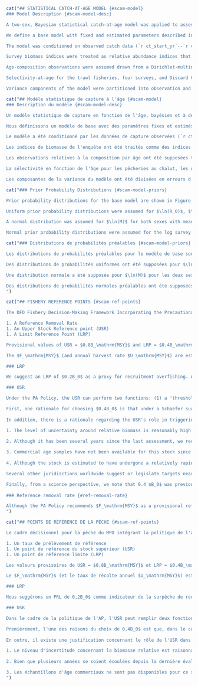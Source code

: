 ```r
cat("## STATISTICAL CATCH-AT-AGE MODEL {#scam-model}
### Model Description {#scam-model-desc}

A two-sex, Bayesian statistical catch-at-age model was applied to assess the coastwide stock status of `r sp`. The model is based on the Integrated Statistical Catch Age Model (`r iscam`) framework, @martell2011. Full model details are provided in Appendix \@ref(app:model-desc).

We define a base model with fixed and estimated parameters described in Table \@ref(tab:param-settings-table). A total of `r num_params` model parameters were estimated by the base model (Table \@ref(tab:param-settings-table) shows most of these). The model estimated time series of log recruitment anomalies and log fishing mortality rates; and time-invariant values of unfished recruitment, steepness of the Beverton-Holt stock-recruit relationship, natural mortality, average recruitment, and logistic selectivity parameters for the two commercial fisheries and the four synoptic surveys. Prior probability distributions for the base model are shown in Table \@ref(tab:param-settings-table) and Figure \@ref(fig:fig-base-priors-posts) and described in Section \@ref(scam-model-priors). Model sensitivity to fixed parameters and to assumed prior probability distributions are presented in Section \@ref(sens-analyses).

The model was conditioned on observed catch data (`r ct_start_yr`--`r ct_end_yr`), which were assumed to be known without error. The model was fit to four survey indices of abundance, the Discard CPUE index, and to age composition data from the two commercial fisheries, and three synoptic surveys. Biological parameters determining weight-at-age and maturity-at-age schedules were estimated independently (Appendix \@ref(app:bio-data-appendix)) and input into the assessment model as fixed parameters that remained constant over time (Table \@ref(tab:growth-params-table)).

Survey biomass indices were treated as relative abundance indices that are directly proportional to the survey vulnerable biomass at the beginning of each year. Observation errors in relative abundance indices were assumed to be log-normally distributed. The catchability parameter $q_k$ was estimated for each index $k$. Prior probability distributions for $\ln(q_k)$ are described in Section \@ref(scam-model-priors).

Age-composition observations were assumed drawn from a Dirichlet-multinomial distribution. It was assumed ages were read without error.

Selectivity-at-age for the trawl fisheries, four surveys, and Discard CPUE index was modelled using a two-parameter logistic function with asymptote at 1. Age-at-50%-vulnerability ($\hat{a}_k$) and the standard deviation of the logistic selectivity curve ($\hat{\gamma}_k$) for each gear $k$ were estimated for the trawl fisheries and the three synoptic surveys. No age composition data were available for the `r hsmas` and `r dcpue` so selectivity was fixed with $\hat{a}_k$ = `r f(base_model$ctl$sel[2, 4])` and $\hat{\gamma}_k$ = `r f(base_model$ctl$sel[3, 4], 1)`, similar to estimated values for the other gears. Additional sensitivity runs not included in this assessment document indicated that there was little model sensitivity to this assumption.

Variance components of the model were partitioned into observation and process errors. The key parameter is the total variance (i.e., $\vartheta^2$, total precision). The total variance is partitioned into observation and process error components by the model parameter $\rho$, which represents the proportion of the total variance that is due to observation error [@punt1999; @deriso2007]. The total variance is partitioned into observation errors ($\sigma$) and process errors ($\tau$) using Eq. \@ref(eq:df17) from Appendix \@ref(app:model-desc). The parameters $\vartheta^2$ and $\rho$ were fixed in the current assessment (Table \@ref(tab:param-settings-table)) at values that gave $\sigma = 0.2$ and $\tau = 0.8$. See Section \@ref(sens-sigma) for sensitivity analyses to this assumption. See Appendix \@ref(app:model-desc) for further details on the treatment of variance in this assessment.")
```

```r
cat("## Modèle statistique de capture à l'âge {#scam-model}
### Description du modèle {#scam-model-desc}

Un modèle statistique de capture en fonction de l'âge, bayésien et à deux sexes, a été appliqué pour évaluer l'état du stock de `r sp` sur l'ensemble de la côte. Le modèle est basé sur le cadre du modèle statistique intégré de capture par âge (`r iscam`), @martell2011. Les détails complets du modèle sont fournis dans l'annexe \@ref(app:model-desc).

Nous définissons un modèle de base avec des paramètres fixes et estimés décrits dans le tableau \@ref(tab:param-settings-table). Un total de `r num_params` paramètres du modèle ont été estimés par le modèle de base (le tableau \@ref(tab:param-settings-table) montre la plupart d'entre eux). Le modèle a estimé des séries temporelles de logarithmes d'anomalies de recrutement et de logarithmes de taux de mortalité par pêche, ainsi que des valeurs invariantes dans le temps du recrutement non pêché, de la pente de la relation stock-recrutement de Beverton-Holt, de la mortalité naturelle, du recrutement moyen et des paramètres de sélectivité logistique pour les deux pêcheries commerciales et les quatre campagnes synoptiques. Les distributions de probabilités préalables pour le modèle de base sont présentées dans le tableau \@ref(tab:param-settings-table) et la figure \@ref(fig:fig-base-priors-posts) et décrites dans la section \@ref(scam-model-priors). La sensibilité du modèle aux paramètres fixes et aux distributions de probabilité préalables supposées est présentée à la section \@ref(sens-analyses).

Le modèle a été conditionné par les données de capture observées (`r ct_start_yr`--`r ct_end_yr`), qui ont été supposées connues sans erreur. Le modèle a été ajusté à quatre indices d'abondance de l'enquête, à l'indice de CPUE des rejets et aux données de composition par âge provenant des deux pêcheries commerciales et de trois enquêtes synoptiques. Les paramètres biologiques déterminant les calendriers de poids à l'âge et de maturité à l'âge ont été estimés indépendamment (Annexe \@ref(app:bio-data-appendix)) et introduits dans le modèle d'évaluation en tant que paramètres fixes qui sont restés constants dans le temps (Tableau \@ref(tab:growth-params-table)).

Les indices de biomasse de l'enquête ont été traités comme des indices d'abondance relative directement proportionnels à la biomasse vulnérable de l'enquête au début de chaque année. Les erreurs d'observation dans les indices d'abondance relative ont été supposées être distribuées selon une loi log-normale. Le paramètre de capturabilité $q_k$ a été estimé pour chaque indice $k$. Les distributions de probabilités préalables pour $\ln(q_k)$ sont décrites dans la section \@ref(scam-model-priors).

Les observations relatives à la composition par âge ont été supposées tirées d'une distribution Dirichlet-multinomiale. On a supposé que les âges étaient lus sans erreur.

La sélectivité en fonction de l'âge pour les pêcheries au chalut, les quatre campagnes et l'indice de CPUE des rejets a été modélisée à l'aide d'une fonction logistique à deux paramètres avec une asymptote à 1. La vulnérabilité en fonction de l'âge à 50 % ($\hat{a}_k$) et l'écart type de la courbe de sélectivité logistique ($\hat{\gamma}_k$) pour chaque engin $k$ ont été estimés pour les pêcheries au chalut et les trois campagnes synoptiques. Aucune donnée sur la composition par âge n'étant disponible pour les engins `r hsmas` et `r dcpue`, la sélectivité a été fixée avec $\hat{a}_k$ = `r f(base_model$ctl$sel[2, 4])` et $\hat{\gamma}_k$ = `r f(base_model$ctl$sel[3, 4], 1)`, de manière similaire aux valeurs estimées pour les autres engins. D'autres simulations de sensibilité non incluses dans le présent document d'évaluation ont indiqué que le modèle était peu sensible à cette hypothèse.

Les composantes de la variance du modèle ont été divisées en erreurs d'observation et erreurs de processus. Le paramètre clé est la variance totale (c'est-à-dire $\vartheta^2$, précision totale). La variance totale est divisée en composantes d'erreur d'observation et de processus par le paramètre de modèle $\rho$, qui représente la proportion de la variance totale due à l'erreur d'observation [@punt1999 ; @deriso2007]. La variance totale est divisée en erreurs d'observation ($\sigma$) et en erreurs de processus ($\tau$) à l'aide de l'équation suivante \@ref(eq:df17) de l'annexe \@ref(app:model-desc). Les paramètres $\vartheta^2$ et $\rho$ ont été fixés dans l'évaluation actuelle (tableau \@ref(tab:param-settings-table)) à des valeurs qui donnent $\sigma = 0,2$ et $\tau = 0,8$. Voir la section \@ref(sens-sigma) pour les analyses de sensibilité à cette hypothèse. Voir l'annexe \@ref(app:model-desc) pour plus de détails sur le traitement de la variance dans cette évaluation.")
```

```r
cat("### Prior Probability Distributions {#scam-model-priors}

Prior probability distributions for the base model are shown in Figure \@ref(fig:fig-base-priors-posts) and Table \@ref(tab:param-settings-table). Model sensitivities to assumed prior distributions are presented in Sections \@ref(sens-sigma), \@ref(sens-m), and \@ref(sens-q).

Uniform prior probability distributions were assumed for $\ln(R_0)$, $\ln(\bar{R})$, $\ln(R_\mathrm{init})$ and selectivity parameters (Table \@ref(tab:param-settings-table)). A Beta distribution was assumed for the steepness ($h$) of the stock-recruit relationship, with shape parameters that resulted in a distribution with mean = `r f(base_h_prior1, 2)` and CV = `r f(base_h_prior2, 2)` (Beta($\alpha$ = `r f(base_h$p1, 1)`, $\beta$ = `r f(base_h_prior2, 1)`)). This prior was based on a literature review on steepness parameters for Pacific flatfish species done by @holt2016 and was used in the `r la` for `r sp`. A review of steepness estimates for flatfish species by @maunder2012 suggested that flatfish steepness using a Beverton-Holt stock-recruit relationship may be around $0.94$ (where $h$ approaching $1.0$ implies recruitment is independent of spawning biomass).

A normal distribution was assumed for $\ln(M)$ for both sexes with mean = $\ln$(`r f(exp(base_m_female$p1), 2)`) and SD = `r f(exp(base_m_female$p2), 2)` for females and mean = $\ln$(`r f(exp(base_m_male$p1), 2)`) and SD = `r f(exp(base_m_male$p2), 2)` for males (in log space). @holt2016 reviewed the literature and stock assessments and assumed a prior probability distribution for M with mean = 0.2 in their assessment of `r bc` Rock Sole (*Lepidopsetta spp.*). @goa2021 assumed a value of M = 0.2 for females and M = 0.35 for males in the assessment of Gulf of Alaska `r sp`; the same was done for the Bering Sea Aleutian Islands stock [@bering2019].

Normal prior probability distributions were assumed for the log survey catchability parameters $\ln(q_k)$ for each survey $k$. Normal distributions with mean = $\ln$(`r base_qk_mean`) and SD = `r base_qk_sd` in log space were selected because the survey estimates of biomass were derived from swept area analysis (Eqs. \@ref(eq:swept-area), \@ref(eq:cpue-density), and \@ref(eq:survey-biomass-variance)) and could therefore reasonably be expected to be within 1–2 orders of magnitude of unity. A large standard deviation was used to reflect ignorance of the scale of the swept area analysis compared with the true biomass.")
```

```r
cat("### Distributions de probabilités préalables {#scam-model-priors}

Les distributions de probabilités préalables pour le modèle de base sont présentées dans la figure \@ref(fig:fig-base-priors-posts) et le tableau \@ref(tab:param-settings-table). Les sensibilités du modèle aux distributions préalables supposées sont présentées dans les sections \@ref(sens-sigma), \@ref(sens-m) et \@ref(sens-q).

Des distributions de probabilités uniformes ont été supposées pour $\ln(R_0)$, $\ln(\bar{R})$, $\ln(R_\mathrm{init})$ et les paramètres de sélectivité (tableau \@ref(tab:param-settings-table)). Une distribution Bêta a été supposée pour la pente ($h$) de la relation stock-recrutement, avec des paramètres de forme qui ont abouti à une distribution avec une moyenne = `r f(base_h_prior1, 2)` et un CV = `r f(base_h_prior2, 2)` (Bêta($\alpha$ = `r f(base_h$p1, 1)`, $\beta$ = `r f(base_h_prior2, 1)`)). Cet a priori est basé sur une revue de la littérature sur les paramètres de pente pour les espèces de poissons plats du Pacifique réalisée par @holt2016 et a été utilisé dans le `r la` pour le `r sp`. Un examen des estimations de la pente pour les espèces de poissons plats par @maunder2012 a suggéré que la pente des poissons plats utilisant une relation stock-recrutement de Beverton-Holt pourrait être d'environ 0,94$ (où $h$ approchant 1,0$ implique que le recrutement est indépendant de la biomasse de frai).

Une distribution normale a été supposée pour $\ln(M)$ pour les deux sexes avec une moyenne = $\ln$(`r f(exp(base_m_female$p1), 2)`) et un écart-type = `r f(exp(base_m_female$p2), 2)` pour les femmes et moyenne = $\ln$(`r f(exp(base_m_male$p1), 2)`) et écart-type = `r f(exp(base_m_male$p2), 2)` pour les hommes (en espace logarithmique). @holt2016 a examiné la littérature et les évaluations des stocks et a supposé une distribution de probabilité préalable pour M avec une moyenne = 0,2 dans leur évaluation de `r bc` Rock Sole (*Lepidopsetta spp.*). @goa2021 a supposé une valeur de M = 0,2 pour les femelles et M = 0,35 pour les mâles dans l'évaluation de `r sp` du Golfe de l'Alaska ; la même chose a été faite pour le stock des îles Aléoutiennes de la mer de Béring [@bering2019].

Des distributions de probabilités normales préalables ont été supposées pour les paramètres logarithmiques de capturabilité des relevés $\ln(q_k)$ pour chaque relevé $k$. Des distributions normales avec une moyenne = $\ln$(`r base_qk_mean`) et un écart-type = `r base_qk_sd` dans l'espace logarithmique ont été sélectionnées parce que les estimations de la biomasse de l'enquête ont été dérivées de l'analyse de la zone balayée (Eqs. \@ref(eq:swept-area), \@ref(eq:cpue-density), et \@ref(eq:survey-biomass-variance)) et que l'on pouvait donc raisonnablement s'attendre à ce qu'elles se situent dans un intervalle de 1 à 2 ordres de grandeur par rapport à l'unité. Un écart-type important a été utilisé pour refléter l'ignorance de l'échelle de l'analyse de la zone balayée par rapport à la biomasse réelle.
")
```

```r
cat("## FISHERY REFERENCE POINTS {#scam-ref-points}

The DFO Fishery Decision-Making Framework Incorporating the Precautionary Approach (PA) policy [@dfo2009] requires stock status to be characterized using three reference points:

1. A Reference Removal Rate
1. An Upper Stock Reference point (USR)
1. A Limit Reference Point (LRP)

Provisional values of USR = $0.8B_\mathrm{MSY}$ and LRP = $0.4B_\mathrm{MSY}$ are suggested in the absence of stock-specific reference points. The framework suggests a reference removal rate of $F_\mathrm{MSY}$. A harvest control rule based on these reference points that is coincident with the choice of LRP, USR, and removal reference would apply a linear reduction in fishing mortality as the stock falls below the USR and would cease fishing when the stock reaches the LRP [e.g., Figure 6 in @grandin2017].

The $F_\mathrm{MSY}$ (and annual harvest rate $U_\mathrm{MSY}$) are estimated to be very large in this model due to selectivity being greater than maturity, as described in Section \@ref(selex). We therefore present $B_0$-based reference points for `r sp` that are less reliant on estimated selectivity and maturity at age. We suggest an LRP = $0.2B_0$ and USR = $0.4B_0$. These are the reference points agreed to in the last assessment for `r sp` in `r bc` [@grandin2017]; we further elaborate on our reasoning below.

### LRP

We suggest an LRP of $0.2B_0$ as a proxy for recruitment overfishing. A value of $0.2B_0$ is a threshold below which there is typically at least some reduction in per-capita recruitment [@myers1994; @sainsbury2008]. This threshold has been recommended in recent national guidance [@barrett2022]. Furthermore, this threshold is consistent with recommendations in other jurisdictions: a limit value of $0.2B_0$ is the default recommendation (and minimum acceptable value) under Australia's Commonwealth Fisheries Harvest Strategy Policy [@dawr2018] and is the default trigger for rebuilding plans under New Zealand's Harvest Strategy [@mf2008].

### USR

Under the PA Policy, the USR can perform two functions: (1) a 'threshold below which removals must be progressively reduced in order to avoid reaching the LRP' (an operational control point or 'OCP') and (2) a 'target reference point determined by productivity objectives for the stock, broader biological considerations, and social and economic objectives for the fishery' [@dfo2009]. @marentette2020 emphasize that the primary role of the USR is its first role, as an OCP, to avoid the LRP. The PA Policy describes how the USR is meant to be developed by fishery managers with consultation with interested parties and advice from Science. We therefore provide the following science advice regarding the USR. 

First, one rationale for choosing $0.4B_0$ is that under a Schaefer surplus production model, $B_\mathrm{MSY}$ is 0.5 $B_0$ and since 0.8 $B_\mathrm{MSY}$ is the provisional USR and 0.8 $\times$ 0.5 = 0.4, $0.4B_0$ is the equivalent $B_0$-based USR. A similar rationale applies to $0.2B_0$ as the LRP: 0.4 $B_\mathrm{MSY}$ is the provisional LRP and 0.4 $\times$ 0.5 = 0.2 resulting in 0.2 $B_0$ as the LRP.
  
In addition, there is a rationale regarding the USR's role in triggering fishery reductions to reduce risk of the stock breaching the LRP. The PA Policy notes that 'while socio-economic factors may influence the location of the USR, these factors must not diminish its minimum function in guiding management of the risk of approaching the LRP'. We suggest the following scientific factors should be considered with respect to the timing of adjusting fishing intensity as the stock approaches the LRP: (1) the level of uncertainty around the relative spawning biomass; (2) the frequency of assessment; (3) the availability of important data sources; and (4) plausible future rates of decline. We present the following advice with respect to these factors for Arrowtooth Flounder (as will be shown in the results):

1. The level of uncertainty around relative biomass is reasonably high with the 95% CIs roughly spanning the width between $0.2B_0$ and $0.4B_0$. Greater uncertainty means the USR would need to be spaced further from the LRP to ensure an equivalent risk tolerance.
  
2. Although it has been several years since the last assessment, we recommend the stock assessment be updated approximately every two years, when an additional year of data is available from each survey. Longer gaps between assessments would require the USR to be further spaced from the LRP to ensure an equivalent risk.

3. Commercial age samples have not been available for this stock since 2019 and it unclear when this sampling will resume. These data provide a critical source of information about recruitment and selectivity. The assessment results show that declines in estimated recruitment over the last decade are responsible for a large part of the recent estimated declines in SSB. The lack of age samples may introduce uncertainty going forward, which would suggest a larger gap between the LRP and USR for an equivalent risk compared to having this information.
  
4. Although the stock is estimated to have undergone a relatively rapid decline in SSB from about 2012 to 2020, this was associated with higher F's than are currently estimated and this past trajectory is not necessarily indicative of future possible trajectories. A closed-loop simulation analysis would be a rigorous way of evaluating plausible stock trajectories and the ability for a given USR to provide sufficient time to avoid the stock biomass falling below the LRP. We therefore have little information currently about plausible future rates of decline.

Several other juridisctions worldwide suggest or legislate targets near 0.4 $B_0$ when status is assessed relative to $B_0$; however, these jurisdictions also use this 'target' as an operational control point (OCP) below which fishing mortality $F$ is to be reduced to avoid hitting a lower limit reference point [@punt2008, and references therein]. It is our understanding that the North Pacific Fishery Management Council (NPFMC) in Alaska would use an upper OCR of 0.4 $B_0$ for this Arrowtooth Flounder stock with $F$ ramped down when biomass is below this level ['Tier 3 3b', p. 19 in @npfmc2020]. The US West Coast Pacific Fishery Management Council (PFMC) also uses 0.4 $B_0$ as a standard groundfish OCP to ramp down $F$ [@pfmc2022], although a flatfish-specific OCP of 0.25 $B_0$ was added in 2010 [Amendment 16-5 @nmfs2010]. However, this is under the assumption that flatfish stocks are often more productive than other groundfish stocks, which may not bear out for this BC stock with low estimated recruitment over the last decade. Australia uses maximum economic yield (MEY) as their legislated objective, which they suggest can be approximated as $0.4 B_0 \times 1.2 = 0.48 B_0$; this then acts as an OCP with exploitation rate ramped down below 0.48 $B_0$ [p. 9 and 22 in @dawr2018]. In other words, in these jurisidictions, their 'target' matches the primary definition of the Canadian USR [@marentette2020] as an OCP. This interpretation would suggest that, despite the use of the term 'target' elsewhere, a USR  would be equivalent in function to these jurisdictions. Most equivalent in function to these jurisdictions would be to consider 0.4 $B_0$ both a 'target' and a USR OCP rather than how they are separated in the PA Policy diagram.                                   

Finally, from a science perspective, we note that 0.4 $B_0$ was previously accepted as the USR for Arrowtooth Flounder [@grandin2017]. We caution that reducing reference points when there is evidence of declining recruitment and declining stock trends would be inconsistent with the precautionary approach as outlined in the DFO PA Policy. Such 'moving the reference point goalposts' can have considerable implications for fisheries sustainability [@silvar-viladomiu2021].
  
### Reference removal rate {#ref-removal-rate}

Although the PA Policy recommends $F_\mathrm{MSY}$ as a provisional reference removal rage, for reasons outlined above, we suggest $B_0$-based reference points for this stock. We suggest that an equivalent reference removal rate would be the fishing mortality $F$ that would take the stock to $0.4 B_0$ at equilibrium given recently observed recruitment. We determined this by projecting the stock 50 years into the future with recruitment deviations randomly drawn with replacement from 2010--2019 (omitting the poorly estimated 2020 and 2021 deviations), using an optimization routine to find the constant catch that would generate SSB matching $0.4 B_0$ within a tolerance of 50 t. We report the associated $F$ at the end of 50 years. Given sufficient projection years, performing the projections with a constant $F$ or a constant catch should render the same conclusion.
")
```

```r
cat("## POINTS DE RÉFÉRENCE DE LA PÊCHE {#scam-ref-points}

Le cadre décisionnel pour la pêche du MPO intégrant la politique de l'approche de précaution (AP) [@dfo2009] exige que l'état des stocks soit caractérisé à l'aide de trois points de référence :

1. Un taux de prélèvement de référence
1. Un point de référence du stock supérieur (USR)
1. Un point de référence limite (LRP)

Les valeurs provisoires de USR = $0.8B_\mathrm{MSY}$ et LRP = $0.4B_\mathrm{MSY}$ sont suggérées en l'absence de points de référence spécifiques aux stocks. Le cadre suggère un taux de prélèvement de référence de $F_\mathrm{MSY}$. Une règle de contrôle de l'exploitation basée sur ces points de référence qui coïncide avec le choix du PRL, du TU et de la référence de prélèvement appliquerait une réduction linéaire de la mortalité par pêche lorsque le stock tombe en dessous du TU et cesserait de pêcher lorsque le stock atteint le PRL [par exemple, figure 6 dans @grandin2017].

Le $F_\mathrm{MSY}$ (et le taux de récolte annuel $U_\mathrm{MSY}$) est estimé très important dans ce modèle en raison d'une sélectivité supérieure à la maturité, comme décrit dans la section \@ref(selex). Nous présentons donc des points de référence basés sur $B_0$ pour `r sp` qui sont moins dépendants de la sélectivité estimée et de la maturité à l'âge. Nous suggérons un LRP = 0,2B_0$ et un USR = 0,4B_0$. Il s'agit des points de référence convenus lors de la dernière évaluation pour `r sp` dans `r bc` [@grandin2017]; nous développons davantage notre raisonnement ci-dessous.

### LRP

Nous suggérons un PRL de 0,2B_0$ comme indicateur de la surpêche de recrutement. Une valeur de 0,2B_0$ est un seuil en dessous duquel il y a généralement au moins une certaine réduction du recrutement par habitant [@myers1994 ; @sainsbury2008]. Ce seuil a été recommandé dans les récentes orientations nationales [@barrett2022]. En outre, ce seuil est conforme aux recommandations d'autres juridictions : une valeur limite de 0,2B_0$ est la recommandation par défaut (et la valeur minimale acceptable) dans le cadre de la politique de stratégie de récolte des pêcheries du Commonwealth australien [@dawr2018] et constitue le déclencheur par défaut des plans de reconstitution dans le cadre de la stratégie de récolte de la Nouvelle-Zélande [@mf2008].

### USR

Dans le cadre de la politique de l'AP, l'USR peut remplir deux fonctions : (1) un « seuil en dessous duquel les prélèvements doivent être progressivement réduits afin d'éviter d'atteindre le PLR » (un point de contrôle opérationnel ou « OCP ») et (2) un « point de référence cible déterminé par des objectifs de productivité pour le stock, des considérations biologiques plus larges, et des objectifs sociaux et économiques pour la pêcherie » [@dfo2009]. @marentette2020 souligne que le rôle principal de l'USR est son premier rôle, en tant qu'OCP, pour éviter le LRP. La politique de l'AP décrit comment l'USR est censée être développée par les gestionnaires de la pêche en consultation avec les parties intéressées et avec l'avis des scientifiques. Nous fournissons donc l'avis scientifique suivant concernant l'USR. 

Premièrement, l'une des raisons du choix de 0,4B_0$ est que, dans le cadre d'un modèle de production excédentaire de Schaefer, $B_\mathrm{MSY}$ est égal à 0,5 $B_0$ et, étant donné que 0,8 $B_\mathrm{MSY}$ est le RVU provisoire et que 0,8 $\mathrm{MSY}$ fois 0,5 = 0,4, 0,4B_0$ est le RVU équivalent basé sur le $B_0$. Un raisonnement similaire s'applique à 0,2B_0$ en tant que PLR : 0,4 $B_\mathrm{MSY}$ est le PLR provisoire et 0,4 $\times$ 0,5 = 0,2, ce qui donne 0,2 $B_0$ en tant que PLR.
  
En outre, il existe une justification concernant le rôle de l'USR dans le déclenchement des réductions de la pêche afin de réduire le risque de dépassement du PRL par le stock. La politique de l'AP note que « si des facteurs socio-économiques peuvent influencer l'emplacement de l'USR, ces facteurs ne doivent pas diminuer sa fonction minimale d'orientation de la gestion du risque de dépassement du PRL ». Nous suggérons que les facteurs scientifiques suivants soient pris en compte en ce qui concerne le moment de l'ajustement de l'intensité de la pêche lorsque le stock s'approche du PRL : (1) le niveau d'incertitude autour de la biomasse reproductrice relative ; (2) la fréquence de l'évaluation ; (3) la disponibilité de sources de données importantes ; et (4) les futurs taux de déclin plausibles. Nous présentons les conseils suivants en ce qui concerne ces facteurs pour la plie rouge (comme le montreront les résultats) :

1. Le niveau d'incertitude concernant la biomasse relative est raisonnablement élevé, les IC à 95 % couvrant approximativement la largeur entre 0,2B_0$ et 0,4B_0$. Une plus grande incertitude signifie que l'USR devrait être plus éloignée du LRP pour garantir une tolérance au risque équivalente.
  
2. Bien que plusieurs années se soient écoulées depuis la dernière évaluation, nous recommandons que l'évaluation du stock soit mise à jour tous les deux ans environ, lorsqu'une année supplémentaire de données est disponible pour chaque étude. Des intervalles plus longs entre les évaluations nécessiteraient que l'USR soit plus éloignée du LRP afin de garantir un risque équivalent.

3. Les échantillons d'âge commerciaux ne sont pas disponibles pour ce stock depuis 2019 et on ne sait pas quand cet échantillonnage reprendra. Ces données constituent une source essentielle d'informations sur le recrutement et la sélectivité. Les résultats de l'évaluation montrent que les baisses du recrutement estimé au cours de la dernière décennie sont responsables d'une grande partie des récentes baisses estimées de la SSB. L'absence d'échantillons d'âge peut introduire une incertitude pour l'avenir, ce qui aurait pour conséquence
")
```
